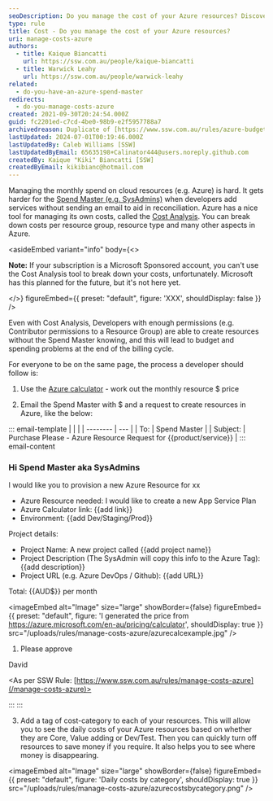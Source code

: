 ```yaml
---
seoDescription: Do you manage the cost of your Azure resources? Discover how to keep track of your cloud expenses with Microsoft's Cost Analysis tool and best practices for developers and spend masters.
type: rule
title: Cost - Do you manage the cost of your Azure resources?
uri: manage-costs-azure
authors:
  - title: Kaique Biancatti
    url: https://ssw.com.au/people/kaique-biancatti
  - title: Warwick Leahy
    url: https://ssw.com.au/people/warwick-leahy
related:
  - do-you-have-an-azure-spend-master
redirects:
  - do-you-manage-costs-azure
created: 2021-09-30T20:24:54.000Z
guid: fc2201ed-c7cd-4be0-98b9-e2f5957788a7
archivedreason: Duplicate of [https://www.ssw.com.au/rules/azure-budgets](/rules/azure-budgets)
lastUpdated: 2024-07-01T00:19:46.000Z
lastUpdatedBy: Caleb Williams [SSW]
lastUpdatedByEmail: 65635198+Calinator444@users.noreply.github.com
createdBy: Kaique "Kiki" Biancatti [SSW]
createdByEmail: kikibianc@hotmail.com
---
```


Managing the monthly spend on cloud resources (e.g. Azure) is hard. It gets harder for the [Spend Master (e.g. SysAdmins)](/do-you-have-an-azure-spend-master) when developers add services without sending an email to aid in reconciliation.
Azure has a nice tool for managing its own costs, called the [Cost Analysis](https://docs.microsoft.com/en-us/azure/cost-management-billing/costs/quick-acm-cost-analysis). You can break down costs per resource group, resource type and many other aspects in Azure.

<asideEmbed
  variant="info"
  body={<>
    
**Note:** If your subscription is a Microsoft Sponsored account, you can't use the Cost Analysis tool to break down your costs, unfortunately. Microsoft
has this planned for the future, but it's not here yet.

  </>}
  figureEmbed={{
    preset: "default",
    figure: 'XXX',
    shouldDisplay: false
  }}
/>

Even with Cost Analysis, Developers with enough permissions (e.g. Contributor permissions to a Resource Group) are able to create resources without the Spend Master knowing, and this will lead to budget and spending problems at the end of the billing cycle.

For everyone to be on the same page, the process a developer should follow is:

1. Use the [Azure calculator](https://azure.microsoft.com/en-au/pricing/calculator) - work out the monthly resource $ price

2. Email the Spend Master with $ and a request to create resources in Azure, like the below:

::: email-template
| | |
| -------- | --- |
| To: | Spend Master |
| Subject: | Purchase Please - Azure Resource Request for &#123;&#123;product/service&#125;&#125; |
::: email-content

### Hi Spend Master aka SysAdmins

I would like you to provision a new Azure Resource for xx

* Azure Resource needed: I would like to create a new App Service Plan
* Azure Calculator link: &#123;&#123;add link&#125;&#125;
* Environment: &#123;&#123;add Dev/Staging/Prod&#125;&#125;

Project details:

* Project Name: A new project called &#123;&#123;add project name&#125;&#125;
* Project Description (The SysAdmin will copy this info to the Azure Tag): &#123;&#123;add description&#125;&#125;
* Project URL (e.g. Azure DevOps / Github): &#123;&#123;add URL&#125;&#125;

Total: &#123;&#123;AUD$&#125;&#125; per month


<imageEmbed
  alt="Image"
  size="large"
  showBorder={false}
  figureEmbed={{
    preset: "default",
    figure: 'I generated the price from https://azure.microsoft.com/en-au/pricing/calculator',
    shouldDisplay: true
  }}
  src="/uploads/rules/manage-costs-azure/azurecalcexample.jpg"
/>

1. Please approve

David

<As per SSW Rule: [https://www.ssw.com.au/rules/manage-costs-azure](/manage-costs-azure)>

:::
:::

3. Add a tag of cost-category to each of your resources. This will allow you to see the daily costs of your Azure resources based on whether they are Core, Value adding or Dev/Test. Then you can quickly turn off resources to save money if you require. It also helps you to see where money is disappearing.


<imageEmbed
  alt="Image"
  size="large"
  showBorder={false}
  figureEmbed={{
    preset: "default",
    figure: 'Daily costs by category',
    shouldDisplay: true
  }}
  src="/uploads/rules/manage-costs-azure/azurecostsbycategory.png"
/>

